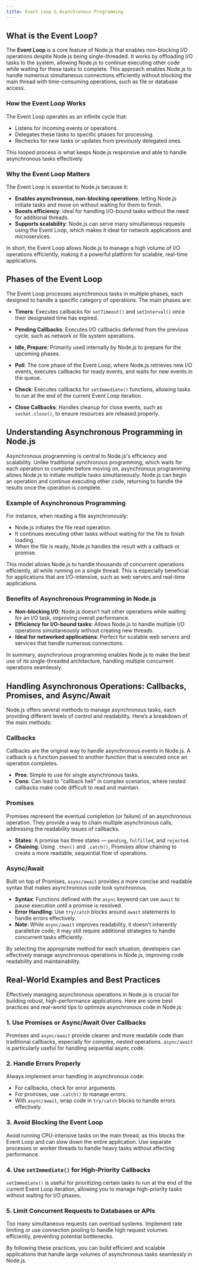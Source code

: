 ```yaml
---
title: Event Loop & Asynchronous Programming
---
```


## What is the Event Loop?

The **Event Loop** is a core feature of Node.js that enables non-blocking I/O operations despite Node.js being single-threaded. It works by offloading I/O tasks to the system, allowing Node.js to continue executing other code while waiting for these tasks to complete. This approach enables Node.js to handle numerous simultaneous connections efficiently without blocking the main thread with time-consuming operations, such as file or database access.

### How the Event Loop Works

The Event Loop operates as an infinite cycle that:

- Listens for incoming events or operations.
- Delegates these tasks to specific phases for processing.
- Rechecks for new tasks or updates from previously delegated ones.

This looped process is what keeps Node.js responsive and able to handle asynchronous tasks effectively.

### Why the Event Loop Matters

The Event Loop is essential to Node.js because it:

- **Enables asynchronous, non-blocking operations**: letting Node.js initiate tasks and move on without waiting for them to finish.
- **Boosts efficiency**: ideal for handling I/O-bound tasks without the need for additional threads.
- **Supports scalability**: Node.js can serve many simultaneous requests using the Event Loop, which makes it ideal for network applications and microservices.

In short, the Event Loop allows Node.js to manage a high volume of I/O operations efficiently, making it a powerful platform for scalable, real-time applications.

## Phases of the Event Loop

The Event Loop processes asynchronous tasks in multiple phases, each designed to handle a specific category of operations. The main phases are:

- **Timers**: Executes callbacks for `setTimeout()` and `setInterval()` once their designated time has expired.
- **Pending Callbacks**: Executes I/O callbacks deferred from the previous cycle, such as network or file system operations.
- **Idle, Prepare**: Primarily used internally by Node.js to prepare for the upcoming phases.

- **Poll**: The core phase of the Event Loop, where Node.js retrieves new I/O events, executes callbacks for ready events, and waits for new events in the queue.

- **Check**: Executes callbacks for `setImmediate()` functions, allowing tasks to run at the end of the current Event Loop iteration.

- **Close Callbacks**: Handles cleanup for close events, such as `socket.close()`, to ensure resources are released properly.

## Understanding Asynchronous Programming in Node.js

Asynchronous programming is central to Node.js's efficiency and scalability. Unlike traditional synchronous programming, which waits for each operation to complete before moving on, asynchronous programming allows Node.js to initiate multiple tasks simultaneously. Node.js can begin an operation and continue executing other code, returning to handle the results once the operation is complete.

### Example of Asynchronous Programming

For instance, when reading a file asynchronously:

- Node.js initiates the file read operation.
- It continues executing other tasks without waiting for the file to finish loading.
- When the file is ready, Node.js handles the result with a callback or promise.

This model allows Node.js to handle thousands of concurrent operations efficiently, all while running on a single thread. This is especially beneficial for applications that are I/O-intensive, such as web servers and real-time applications.

### Benefits of Asynchronous Programming in Node.js

- **Non-blocking I/O**: Node.js doesn’t halt other operations while waiting for an I/O task, improving overall performance.
- **Efficiency for I/O-bound tasks**: Allows Node.js to handle multiple I/O operations simultaneously without creating new threads.
- **Ideal for networked applications**: Perfect for scalable web servers and services that handle numerous connections.

In summary, asynchronous programming enables Node.js to make the best use of its single-threaded architecture, handling multiple concurrent operations seamlessly.

## Handling Asynchronous Operations: Callbacks, Promises, and Async/Await

Node.js offers several methods to manage asynchronous tasks, each providing different levels of control and readability. Here’s a breakdown of the main methods:

### Callbacks

Callbacks are the original way to handle asynchronous events in Node.js. A callback is a function passed to another function that is executed once an operation completes.

- **Pros**: Simple to use for single asynchronous tasks.
- **Cons**: Can lead to "callback hell" in complex scenarios, where nested callbacks make code difficult to read and maintain.

### Promises

Promises represent the eventual completion (or failure) of an asynchronous operation. They provide a way to chain multiple asynchronous calls, addressing the readability issues of callbacks.

- **States**: A promise has three states — `pending`, `fulfilled`, and `rejected`.
- **Chaining**: Using `.then()` and `.catch()`, Promises allow chaining to create a more readable, sequential flow of operations.

### Async/Await

Built on top of Promises, `async/await` provides a more concise and readable syntax that makes asynchronous code look synchronous.

- **Syntax**: Functions defined with the `async` keyword can use `await` to pause execution until a promise is resolved.
- **Error Handling**: Use `try/catch` blocks around `await` statements to handle errors effectively.
- **Note**: While `async/await` improves readability, it doesn’t inherently parallelize code; it may still require additional strategies to handle concurrent tasks efficiently.

By selecting the appropriate method for each situation, developers can effectively manage asynchronous operations in Node.js, improving code readability and maintainability.

## Real-World Examples and Best Practices

Effectively managing asynchronous operations in Node.js is crucial for building robust, high-performance applications. Here are some best practices and real-world tips to optimize asynchronous code in Node.js:

### 1. Use Promises or Async/Await Over Callbacks

Promises and `async/await` provide cleaner and more readable code than traditional callbacks, especially for complex, nested operations. `async/await` is particularly useful for handling sequential async code.

### 2. Handle Errors Properly

Always implement error handling in asynchronous code:

- For callbacks, check for error arguments.
- For promises, use `.catch()` to manage errors.
- With `async/await`, wrap code in `try/catch` blocks to handle errors effectively.

### 3. Avoid Blocking the Event Loop

Avoid running CPU-intensive tasks on the main thread, as this blocks the Event Loop and can slow down the entire application. Use separate processes or worker threads to handle heavy tasks without affecting performance.

### 4. Use `setImmediate()` for High-Priority Callbacks

`setImmediate()` is useful for prioritizing certain tasks to run at the end of the current Event Loop iteration, allowing you to manage high-priority tasks without waiting for I/O phases.

### 5. Limit Concurrent Requests to Databases or APIs

Too many simultaneous requests can overload systems. Implement rate limiting or use connection pooling to handle high request volumes efficiently, preventing potential bottlenecks.

By following these practices, you can build efficient and scalable applications that handle large volumes of asynchronous tasks seamlessly in Node.js.
